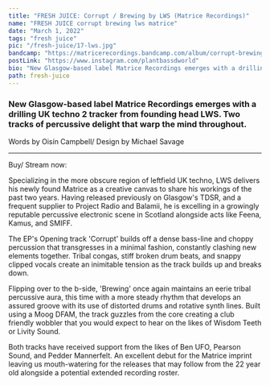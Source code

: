 ---
title: "FRESH JUICE: Corrupt / Brewing by LWS (Matrice Recordings)"
name: "FRESH JUICE corrupt brewing lws matrice"
date: "March 1, 2022"
tags: "fresh juice"
pic: "/fresh-juice/17-lws.jpg"
bandcamp: "https://matricerecordings.bandcamp.com/album/corrupt-brewing"
postLink: "https://www.instagram.com/plantbassdworld"
bio: "New Glasgow-based label Matrice Recordings emerges with a drilling UK techno 2 tracker from founding head LWS. Two tracks of percussive delight that warp the mind throughout"
path: fresh-juice
---

### New Glasgow-based label Matrice Recordings emerges with a drilling UK techno 2 tracker from founding head LWS. Two tracks of percussive delight that warp the mind throughout.

<p className="smallText">Words by Oisín Campbell/ Design by Michael Savage</p>

<hr />

<BandCamp src="album=6988960" />

Buy/ Stream now: <HoverLink url="matricerecordings.bandcamp.com/album/corrupt-brewing" external />

Specializing in the more obscure region of leftfield UK techno, LWS delivers his newly found Matrice as a creative canvas to share his workings of the past two years. Having released previously on Glasgow's TDSR, and a frequent supplier to Project Radio and Balamii, he is excelling in a growingly reputable percussive electronic scene in Scotland alongside acts like Feena, Kamus, and SMIFF.

The EP's Opening track 'Corrupt' builds off a dense bass-line and choppy percussion that transgresses in a minimal fashion, constantly clashing new elements together. Tribal congas, stiff broken drum beats, and snappy clipped vocals create an inimitable tension as the track builds up and breaks down.

<Picture src="/fresh-juice/17-lws-cover.jpg" alt="lws cover pic" size={1200} />

Flipping over to the b-side, 'Brewing' once again maintains an eerie tribal percussive aura, this time with a more steady rhythm that develops an assured groove with its use of distorted drums and rotative synth lines. Built using a Moog DFAM, the track guzzles from the core creating a club friendly wobbler that you would expect to hear on the likes of Wisdom Teeth or Livity Sound.

Both tracks have received support from the likes of Ben UFO, Pearson Sound, and Pedder Mannerfelt. An excellent debut for the Matrice imprint leaving us mouth-watering for the releases that may follow from the 22 year old alongside a potential extended recording roster.
